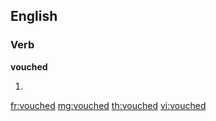 ==English==

===Verb===
'''vouched'''

# {{past of|vouch}}

[[fr:vouched]]
[[mg:vouched]]
[[th:vouched]]
[[vi:vouched]]